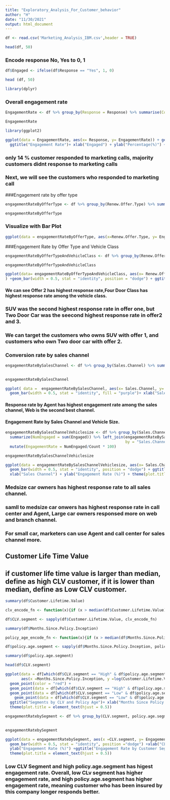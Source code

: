 ```yaml
---
title: "Exploratory_Analysis_For_Customer_behavior"
author: "H"
date: "11/30/2021"
output: html_document
---
```


```r
df <- read.csv('Marketing_Analysis_IBM.csv',header = TRUE)
```

```r
head(df, 50)
```
### Encode response No, Yes to 0, 1
```r
df$Engaged <- ifelse(df$Response == "Yes", 1, 0)
```
```r
head (df, 50)
```

```r
library(dplyr)
```
### Overall engagement rate
```r
EngagementRate <- df %>% group_by(Response = Response) %>% summarise(Count =n()) %>% mutate(EngagementRate = Count/nrow(df) *100)
```
```r
EngagementRate
```
```r
library(ggplot2)
```
```r
ggplot(data = EngagementRate, aes(x= Response, y= EngagementRate)) + geom_bar(width = 0.5, stat = "identity", fill = 'blue') +
  ggtitle("Engagement Rate")+ xlab("Engaged") + ylab("Percentage(%)") +theme(plot.title = element_text(hjust = 0.5))
```
### only 14 % customer responded to marketing calls, majority customers didnt response to marketing calls
### Next, we will see the customers who responded to marketing call

###Engagement rate by offer type 
```r
engagementRateByOfferType <- df %>% group_by(Renew.Offer.Type) %>% summarise (Count =n(), NumEngaged = sum(Engaged)) %>% mutate(EngagementRate = NumEngaged/Count *100 ) 
```

```r
engagementRateByOfferType
```
### Visualize with Bar Plot 
```r
ggplot(data = engagementRateByOfferType, aes(x=Renew.Offer.Type, y= EngagementRate)) +geom_bar(width = 0.5, stat = "identity", fill = "orange")+ ggtitle("Engagement Rates by Offer Type") + xlab("Offer Type") +ylab("Engagement Rate(%)") +theme(plot.title = element_text(hjust = 0.5))
```
###Engagement Rate by Offer Type and Vehicle Class
```r
engagementRateByOfferTypeAndVehicleClass <- df %>% group_by(Renew.Offer.Type, Vehicle.Class) %>% summarise(NumEngaged = sum(Engaged)) %>% left_join(engagementRateByOfferType[, c("Renew.Offer.Type", "Count")], by ="Renew.Offer.Type") %>% mutate(EngagementRate = NumEngaged/Count *100)

```
```r
engagementRateByOfferTypeAndVehicleClass
```
```r
ggplot(data= engagementRateByOfferTypeAndVehicleClass, aes(x= Renew.Offer.Type, y =EngagementRate, fill= Vehicle.Class)
) +geom_bar(width = 0.5, stat = "identity", position = "dodge") + ggtitle("Engagement Rates by Offer Type & Vehicle Class") +xlab("Offer Type")+ ylab("Engagement Rate (%)") +theme(plot.title = element_text(hjust = 0.5))
```

#### We can see Offer 2 has highest response rate,Four Door Class has highest response rate among the vehicle class.
### SUV was the second highest response rate in offer one, but Two Door Car was the seecond highest response rate in offer2 and 3.
### We can target the customers who owns SUV with offer 1, and customers who own Two door car with offer 2. 

### Conversion rate by sales channel 
```r
engagementRateBySalesChannel <- df %>% group_by(Sales.Channel) %>% summarise(Count =n(), 
                                                                             NumEngaged= sum(Engaged)) %>% mutate(EngagementRate = NumEngaged /Count * 100.00) 
```
```r
engagementRateBySalesChannel
```
```r
ggplot( data =  engagementRateBySalesChannel, aes(x= Sales.Channel, y= EngagementRate )) +
  geom_bar(width = 0.5, stat = "identity", fill = "purple")+ xlab("Sales Channel") +ylab("Engagement Rate (%)") + ggtitle("Engagement Rates by Sales Channel") + theme(plot.title= element_text(hjust = 0.5))
```

#### Response rate by Agent has highest engagement rate among the sales channel, Web is the second best channel.

#### Engagement Rate by Sales Channel and Vehicle Size.
```r
engagementRateBySalesChannelVehiclesize <- df %>% group_by(Sales.Channel, Vehicle.Size) %>%
  summarize(NumEngaged = sum(Engaged)) %>% left_join(engagementRateBySalesChannel[, c("Sales.Channel","Count")],
                                                     by = "Sales.Channel") %>% 
  mutate(EngagementRate = NumEngaged/Count * 100)
```
```r
engagementRateBySalesChannelVehiclesize
```

```r
ggplot(data = engagementRateBySalesChannelVehiclesize, aes(x= Sales.Channel, y= EngagementRate, fill= Vehicle.Size)) + 
  geom_bar(width = 0.5, stat = "identity", position = "dodge") + ggtitle("Engagement Rate by Sales Channel") +
  xlab("Sales Channel") + ylab("Engagement Rate (%)") + theme(plot.title = element_text(hjust=0.5))
```
### Medsize car owners has highest response rate to all sales channel. 
### samll to medsize car onwers has highest response rate in call center and Agent, Large car owners responsed more on web and branch channel. 
### For small car, marketers can use Agent and call center for sales channel more. 

## Customer Life Time Value 
## if customer life time value is larger than median, define as high CLV customer, if it is lower than median, define as Low CLV customer.
```r
summary(df$Customer.Lifetime.Value)
```
```r
clv_encode_fn <- function(x){if (x > median(df$Customer.Lifetime.Value)) "High" else "Low"}
```

```r
df$CLV.segment <- sapply(df$Customer.Lifetime.Value, clv_encode_fn)
```
```r
summary(df$Months.Since.Policy.Inception)
```
```r
policy_age_encode_fn <- function(x){if (x > median(df$Months.Since.Policy.Inception)) "High" else "Low"}

```
```r
df$policy.age.segment <- sapply(df$Months.Since.Policy.Inception, policy_age_encode_fn)

```
```r
summary(df$policy.age.segment)
```

```r
head(df$CLV.segment)
```
```r
ggplot(data = df[which(df$CLV.segment == "High" & df$policy.age.segment == "High"), ], 
       aes(x =Months.Since.Policy.Inception, y =log(Customer.Lifetime.Value)))+ 
  geom_point(color = "red") +
  geom_point(data = df[which(df$CLV.segment == "High" & df$policy.age.segment == "Low"),],color = "orange")+
  geom_point(data = df[which(df$CLV.segment == "Low" & df$policy.age.segment == "Low"),],color = "green") +
    geom_point(data = df[which(df$CLV.segment == "Low" & df$policy.age.segment == "High"),],color = "blue") +
  ggtitle("Segments by CLV and Policy Age")+ xlab("Months Since Policy Inception") + ylab("CLV (in log scale)")+
  theme(plot.title = element_text(hjust = 0.5))

```
```r
engagementRatebySegment <- df %>% group_by(CLV.segment, policy.age.segment) %>% summarise(Count =n(),
                                                                                          NumEngaged = sum(Engaged))%>% mutate( EngagementRate = NumEngaged / Count * 100 )
```
```r
engagementRatebySegment
```
```r
ggplot(data = engagementRatebySegment, aes(x =CLV.segment, y= EngagementRate, fill = policy.age.segment)) +
  geom_bar(width = 0.5, stat = "identity", position ="dodge") +xlab("CLV.Segment") +
  ylab("Engagement Rate (%)") +ggtitle("Engagement Rate by Customer Segments") + 
  theme(plot.title = element_text(hjust = 0.5))
```

###  Low CLV Segment and high policy.age.segment has higest engagement rate. Overall, low CLv segment has higher engagement rate, and high policy.age.segment has higher engagement rate, meaning customer who has been insured by this company longer responds better. 
